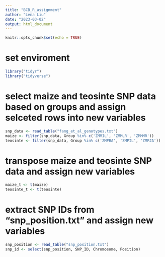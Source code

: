```yaml
---
title: "BCB_R_assignment"
author: "Lena Liu"
date: "2023-03-02"
output: html_document
---
```


```r
knitr::opts_chunk$set(echo = TRUE)
```

# set enviroment
```r
library("tidyr")
library("tidyverse")
```



# select maize and teosinte SNP data based on groups and assign selceted rows into new variables 
```r
snp_data <- read_table("fang_et_al_genotypes.txt")
maize <- filter(snp_data, Group %in% c('ZMMIL', 'ZMMLR', 'ZMMMR'))
teosinte <- filter(snp_data, Group %in% c('ZMPBA', 'ZMPIL', 'ZMPJA'))
```

# transpose maize and teosinte SNP data and assign new variables
```r
maize_t <- t(maize)
teosinte_t <- t(teosinte)
```




# extract SNP IDs from "snp_position.txt" and assign new variables
```r
snp_position <- read_table("snp_position.txt")
snp_id <- select(snp_position, SNP_ID, Chromosome, Position)
```

